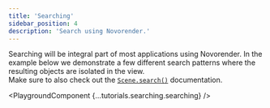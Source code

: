 ---
title: 'Searching'
sidebar_position: 4
description: 'Search using Novorender.'
---


Searching will be integral part of most applications using Novorender.
In the example below we demonstrate a few different search patterns where the resulting objects are isolated in the view.  
Make sure to also check out the <code>[Scene.search()](/docs/webgl-api/interfaces/NovoRender.Scene#search)</code> documentation.

<PlaygroundComponent {...tutorials.searching.searching} />
